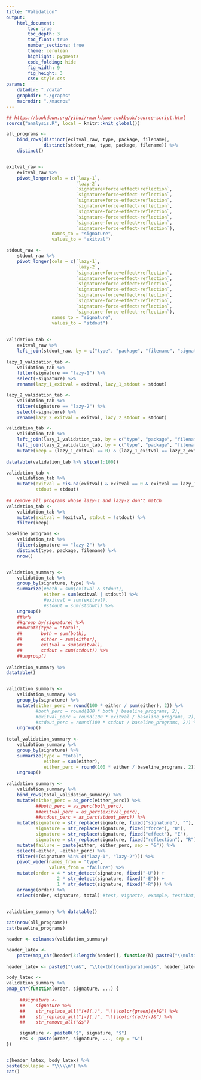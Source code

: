 ```yaml
---
title: "Validation"
output:
    html_document:
        toc: true
        toc_depth: 3
        toc_float: true
        number_sections: true
        theme: cerulean
        highlight: pygments
        code_folding: hide
        fig_width: 9
        fig_height: 3
        css: style.css
params:
    datadir: "./data"
    graphdir: "./graphs"
    macrodir: "./macros"
---
```


```r
## https://bookdown.org/yihui/rmarkdown-cookbook/source-script.html
source("analysis.R", local = knitr::knit_global())
```

```r
all_programs <- 
    bind_rows(distinct(exitval_raw, type, package, filename),
              distinct(stdout_raw, type, package, filename)) %>%
    distinct()


exitval_raw <-
    exitval_raw %>%
    pivot_longer(cols = c(`lazy-1`,
                          `lazy-2`,
                          `signature+force+effect+reflection`,
                          `signature+force+effect-reflection`,
                          `signature+force-effect+reflection`,
                          `signature+force-effect-reflection`,
                          `signature-force+effect+reflection`,
                          `signature-force+effect-reflection`,
                          `signature-force-effect+reflection`,
                          `signature-force-effect-reflection`),
                 names_to = "signature",
                 values_to = "exitval")

stdout_raw <-
    stdout_raw %>%
    pivot_longer(cols = c(`lazy-1`,
                          `lazy-2`,
                          `signature+force+effect+reflection`,
                          `signature+force+effect-reflection`,
                          `signature+force-effect+reflection`,
                          `signature+force-effect-reflection`,
                          `signature-force+effect+reflection`,
                          `signature-force+effect-reflection`,
                          `signature-force-effect+reflection`,
                          `signature-force-effect-reflection`),
                 names_to = "signature",
                 values_to = "stdout")
                 
                 
validation_tab <-
    exitval_raw %>%
    left_join(stdout_raw, by = c("type", "package", "filename", "signature"))
    
lazy_1_validation_tab <-
    validation_tab %>%
    filter(signature == "lazy-1") %>%
    select(-signature) %>%
    rename(lazy_1_exitval = exitval, lazy_1_stdout = stdout)

lazy_2_validation_tab <-
    validation_tab %>%
    filter(signature == "lazy-2") %>%
    select(-signature) %>%
    rename(lazy_2_exitval = exitval, lazy_2_stdout = stdout)

validation_tab <-
    validation_tab %>%
    left_join(lazy_1_validation_tab, by = c("type", "package", "filename")) %>%
    left_join(lazy_2_validation_tab, by = c("type", "package", "filename")) %>%
    mutate(keep = (lazy_1_exitval == 0) & (lazy_1_exitval == lazy_2_exitval) & lazy_2_stdout)
    
datatable(validation_tab %>% slice(1:100))

validation_tab <-
    validation_tab %>%
    mutate(exitval = !is.na(exitval) & exitval == 0 & exitval == lazy_1_exitval,
           stdout = stdout)
           
## remove all programs whose lazy-1 and lazy-2 don't match
validation_tab <-
    validation_tab %>%
    mutate(exitval = !exitval, stdout = !stdout) %>%
    filter(keep)

baseline_programs <-
    validation_tab %>%
    filter(signature == "lazy-2") %>%
    distinct(type, package, filename) %>%
    nrow()


validation_summary <-
    validation_tab %>%
    group_by(signature, type) %>%
    summarize(#both = sum(exitval & stdout),
              either = sum(exitval | stdout)) %>%
              #exitval = sum(exitval),
              #stdout = sum(stdout)) %>%
    ungroup() 
    ##%>%
    ##group_by(signature) %>%
    ##mutate(type = "total", 
    ##       both = sum(both),
    ##       either = sum(either),
    ##       exitval = sum(exitval),
    ##       stdout = sum(stdout)) %>%
    ##ungroup()
    
validation_summary %>%
datatable()


validation_summary <-
    validation_summary %>%
    group_by(signature) %>%
    mutate(either_perc = round(100 * either / sum(either), 2)) %>%
           #both_perc = round(100 * both / baseline_programs, 2),
           #exitval_perc = round(100 * exitval / baseline_programs, 2),
           #stdout_perc = round(100 * stdout / baseline_programs, 2)) %>%
    ungroup()
    
total_validation_summary <-
    validation_summary %>%
    group_by(signature) %>%
    summarize(type = "total", 
              either = sum(either),
              either_perc = round(100 * either / baseline_programs, 2)) %>%
    ungroup()
    
validation_summary <-
    validation_summary %>%
    bind_rows(total_validation_summary) %>%
    mutate(either_perc = as_perc(either_perc)) %>%
           ##both_perc = as_perc(both_perc),
           ##exitval_perc = as_perc(exitval_perc),
           ##stdout_perc = as_perc(stdout_perc)) %>%
    mutate(signature = str_replace(signature, fixed("signature"), ""),
           signature = str_replace(signature, fixed("force"), "U"),
           signature = str_replace(signature, fixed("effect"), "E"),
           signature = str_replace(signature, fixed("reflection"), "R")) %>%
    mutate(failure = paste(either, either_perc, sep = "&")) %>%
    select(-either, -either_perc) %>%
    filter(!(signature %in% c("lazy-1", "lazy-2"))) %>%
    pivot_wider(names_from = "type",
                values_from = "failure") %>%
    mutate(order = 4 * str_detect(signature, fixed("-U")) +
                   2 * str_detect(signature, fixed("-E")) + 
                   1 * str_detect(signature, fixed("-R"))) %>%
    arrange(order) %>%
    select(order, signature, total) #test, vignette, example, testthat, total)
    

validation_summary %>% datatable()

cat(nrow(all_programs))
cat(baseline_programs)

header <- colnames(validation_summary)

header_latex <- 
    paste(map_chr(header[3:length(header)], function(h) paste0("\\multicolumn{2}{c}{\\textbf{", h, "}}")), collapse = "&")
      
header_latex <- paste0("\\#&", "\\textbf{Configuration}&", header_latex)

body_latex <-
validation_summary %>%
pmap_chr(function(order, signature, ...) {
     
     ##signature <-
     ##    signature %>%
     ##    str_replace_all("[+](.)", "\\\\color{green}{+}&") %>%
     ##    str_replace_all("[-](.)", "\\\\color{red}{-}&") %>%
     ##    str_remove_all("&$")

     signature <- paste0("$", signature, "$")
     res <- paste(order, signature, ..., sep = "&")
})


c(header_latex, body_latex) %>%
paste(collapse = "\\\\\n") %>%
cat()
```
